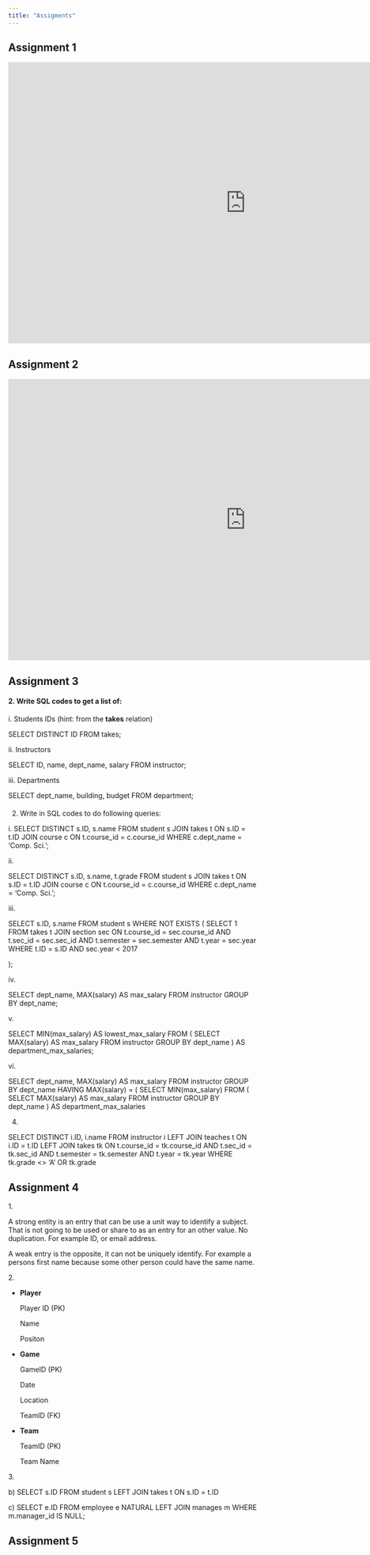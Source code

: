 ```yaml
---
title: "Assigments"
---
```


## Assignment 1

<iframe src="https://docs.google.com/presentation/d/e/2PACX-1vR6ZxRZizo6AtTs_4ln7472DOEXbLdQ2oP12-tEqI1c6256Sb13wGNYim-GrHgZUxuBWVSynlzFAvQI/embed?start=false&amp;loop=false&amp;delayms=3000" frameborder="0" width="960" height="569" allowfullscreen="true" mozallowfullscreen="true" webkitallowfullscreen="true">

</iframe>

## Assignment 2

<iframe src="https://docs.google.com/presentation/d/e/2PACX-1vQU0QN_mcruQqvjpqUB4HubFYaqgPyVSsevJTg1YmM1E1E_Ujhy_0k2oLn-2_FMIFG9h37hfIjpOyVG/embed?start=false&amp;loop=false&amp;delayms=3000" frameborder="0" width="960" height="569" allowfullscreen="true" mozallowfullscreen="true" webkitallowfullscreen="true">

</iframe>

## Assignment 3

#### 2. Write SQL codes to get a list of:

i\. Students IDs (hint: from the **takes** relation)

SELECT DISTINCT ID FROM takes;

ii\. Instructors

SELECT ID, name, dept_name, salary FROM instructor;

iii\. Departments

SELECT dept_name, building, budget FROM department;

#### 

2.  Write in SQL codes to do following queries:

i\. SELECT DISTINCT s.ID, s.name FROM student s JOIN takes t ON s.ID = t.ID JOIN course c ON t.course_id = c.course_id WHERE c.dept_name = 'Comp. Sci.';

ii\.

SELECT DISTINCT s.ID, s.name, t.grade FROM student s JOIN takes t ON s.ID = t.ID JOIN course c ON t.course_id = c.course_id WHERE c.dept_name = 'Comp. Sci.';

iii\.

SELECT s.ID, s.name FROM student s WHERE NOT EXISTS ( SELECT 1 FROM takes t JOIN section sec ON t.course_id = sec.course_id AND t.sec_id = sec.sec_id AND t.semester = sec.semester AND t.year = sec.year WHERE t.ID = s.ID AND sec.year \< 2017

);

iv\.

SELECT dept_name, MAX(salary) AS max_salary FROM instructor GROUP BY dept_name;

v\.

SELECT MIN(max_salary) AS lowest_max_salary FROM ( SELECT MAX(salary) AS max_salary FROM instructor GROUP BY dept_name ) AS department_max_salaries;

vi\.

SELECT dept_name, MAX(salary) AS max_salary FROM instructor GROUP BY dept_name HAVING MAX(salary) = ( SELECT MIN(max_salary) FROM ( SELECT MAX(salary) AS max_salary FROM instructor GROUP BY dept_name ) AS department_max_salaries

4.  

SELECT DISTINCT i.ID, i.name FROM instructor i LEFT JOIN teaches t ON i.ID = t.ID LEFT JOIN takes tk ON t.course_id = tk.course_id AND t.sec_id = tk.sec_id AND t.semester = tk.semester AND t.year = tk.year WHERE tk.grade \<\> 'A' OR tk.grade

## Assignment 4

1\.

A strong entity is an entry that can be use a unit way to identify a subject. That is not going to be used or share to as an entry for an other value. No duplication. For example ID, or email address.

A weak entry is the opposite, it can not be uniquely identify. For example a persons first name because some other person could have the same name.

2\.

-   **Player**

    Player ID (PK)

    Name

    Positon

-   **Game**

    GameID (PK)

    Date

    Location

    TeamID (FK)

-   **Team**

    TeamID (PK)

    Team Name

3\.

b\) SELECT s.ID FROM student s LEFT JOIN takes t ON s.ID = t.ID

c\) SELECT e.ID FROM employee e NATURAL LEFT JOIN manages m WHERE m.manager_id IS NULL;

## Assignment 5
